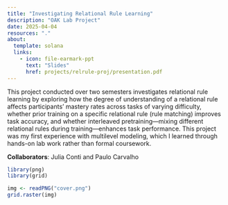 ```yaml
---
title: "Investigating Relational Rule Learning"
description: "OAK Lab Project"
date: 2025-04-04
resources: "."
about: 
  template: solana
  links:
    - icon: file-earmark-ppt
      text: "Slides"
      href: projects/relrule-proj/presentation.pdf
---
```


This project conducted over two semesters investigates relational rule learning by exploring how the degree of understanding of a relational rule affects participants’ mastery rates across tasks of varying difficulty, whether prior training on a specific relational rule (rule matching) improves task accuracy, and whether interleaved pretraining—mixing different relational rules during training—enhances task performance. This project was my first experience with multilevel modeling, which I learned through hands-on lab work rather than formal coursework.

**Collaborators**: Julia Conti and Paulo Carvalho

```r
library(png)  
library(grid)

img <- readPNG("cover.png")
grid.raster(img)
```

